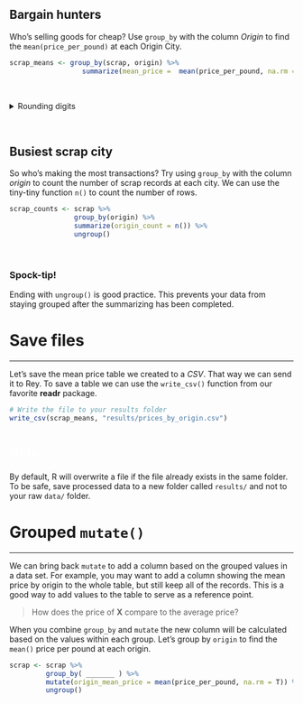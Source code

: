 
## Bargain hunters {-}

Who's selling goods for cheap? Use `group_by` with the column _Origin_ to find the `mean(price_per_pound)` at each Origin City.

```r
scrap_means <- group_by(scrap, origin) %>%
                  summarize(mean_price =  mean(price_per_pound, na.rm = T))
```

<br>

<details>
<summary class="btn_code_blue"> Rounding digits </summary>
<div class="note" style="margin-top: -7px;">
<p>
### Rounding {-}

You can round the prices to a certain number of digits using the `round()` function. We can finish by adding the `arrange()` function to sort the table by our new column.

```r
scrap_means <- scrap %>%
               group_by(origin) %>%
               summarize(mean_price       =  mean(price_per_pound, na.rm = T),
                         mean_price_round = round(mean_price, digits = 2)) %>%
               arrange(mean_price_round) %>%
               ungroup()
```

<br>


### Note {-}

The `round()` function in R does not automatically round values ending in 5 upwards. Instead it uses *scientific rounding*, which rounds values ending in 5 to the nearest **even** number. So 2.5 rounded to the nearest even number rounds down to **2**, and 3.5 rounded to the nearest even number rounds up **4**.

</p>
</div>
</details>


<br>

## Busiest scrap city {-}

So who's making the most transactions? Try using `group_by` with the column _origin_ to count the number of scrap records at each city. We can use the tiny-tiny function `n()` to count the number of rows.

```r
scrap_counts <- scrap %>%
                group_by(origin) %>%
                summarize(origin_count = n()) %>%
                ungroup()
```

<br>

<div class="note">
### <i class="fas fa-hand-spock"></i> Spock-tip! {-}

Ending with `ungroup()` is good practice. This prevents your data from staying grouped after the summarizing has been completed.
</div>



# Save files
<hr>

Let's save the mean price table we created to a _CSV_. That way we can send it to Rey. To save a table we can use the `write_csv()` function from our favorite **readr** package. 

```r
# Write the file to your results folder
write_csv(scrap_means, "results/prices_by_origin.csv")
```

<br>

<div class="red-note">
<h3 style="margin-top: 12px; color: white; margin-top: -6px; font-size: 22px;"><i class="fas fa-exclamation-triangle"></i> Note</h3>

By default, R will overwrite a file if the file already exists in the same folder. To be safe, save processed data to a new folder called `results/` and not to your raw `data/` folder.

</div>


# Grouped `mutate()` 
<hr>

We can bring back `mutate` to add a column based on the grouped values in a data set. For example, you may want to add a column showing the mean price by origin to the whole table, but still keep all of the records. This is a good way to add values to the table to serve as a reference point. 

> How does the price of **X** compare to the average price?   

When you combine `group_by` and `mutate` the new column will be calculated based on the values within each group. Let's group by `origin` to find the `mean()` price per pound at each origin. 


```r
scrap <- scrap %>%
         group_by( _______ ) %>% 
         mutate(origin_mean_price = mean(price_per_pound, na.rm = T)) %>% 
         ungroup()
```

<br>
